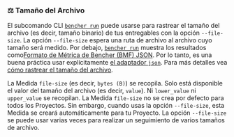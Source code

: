 
### ⚖️ Tamaño del Archivo

El subcomando CLI <code><a href="/es/docs/explanation/bencher-run/">bencher run</a></code>
puede usarse para rastrear el tamaño del archivo (es decir, tamaño binario) de tus entregables con la opción `--file-size`.
La opción `--file-size` espera una ruta de archivo al archivo cuyo tamaño será medido.
Por debajo, <code><a href="/es/docs/explanation/bencher-run/">bencher run</a></code>
muestra los resultados como[Formato de Métrica de Bencher (BMF) JSON][bmf].
Por lo tanto, es una buena práctica usar explícitamente [el adaptador `json`][json].
Para más detalles vea [cómo rastrear el tamaño del archivo][file size].

La Medida `file-size` (es decir, `bytes (B)`) se recopila.
Solo está disponible el valor del tamaño del archivo (es decir, `value`).
Ni `lower_value` ni `upper_value` se recopilan.
La Medida `file-size` no se crea por defecto para todos los Proyectos.
Sin embargo, cuando usas la opción `--file-size`, esta Medida se creará automáticamente para tu Proyecto.
La opción `--file-size` se puede usar varias veces para realizar un seguimiento de varios tamaños de archivo.

<Binary />

[json]: #-json

[bmf]: /es/docs/reference/bencher-metric-format/
[file size]: /es/docs/how-to/track-file-size/